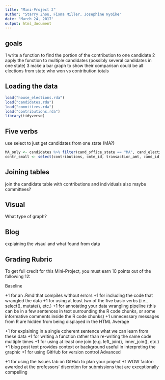 ```yaml
---
title: "Mini-Project 2"
author: "Starry Zhou, Fiona Miller, Josephine Nyoike"
date: "March 24, 2017"
output: html_document
---
```


## goals
1 write a function to find the portion of the contribution to one candidate
2 apply the function to multiple candidates (possibly several candidates in one state)
3 make a bar graph to show their comparison
could be all elections from state
who won vs contribution totals

## Loading the data

```r
load("house_elections.rda")
load("candidates.rda")
load("committees.rda")
load("contributions.rda")
library(tidyverse)
```

## Five verbs
use select to just get candidates from one state (MA?)

```r

MA_only <- candidates %>% filter(cand_office_state == "MA", cand_election_yr== "2012")
contr_small <- select(contributions, cmte_id, transaction_amt, cand_id)

```


## Joining tables

join the candidate table with contributions and individuals also maybe committees?



## Visual

What type of graph?

## Blog

explaining the visaul and what found from data

## Grading Rubric

To get full credit for this Mini-Project, you must earn 10 points out of the following 12:

Baseline

+1 for an .Rmd that compiles without errors
+1 for including the code that wrangled the data
+1 for using at least two of the five basic verbs (i.e., select(), mutate(), etc.)
+1 for annotating your data wrangling pipeline (this can be in a few sentences in text surrounding the R code chunks, or some informative comments inside the R code chunks)
+1 unnecessary messages from R are hidden from being displayed in the HTML
Average

+1 for explaining in a single coherent sentence what we can learn from these data
+1 for writing a function rather than re-writing the same code multiple times
+1 for using at least one join (e.g. left_join(), inner_join(), etc.)
+1 blog post text provides context or background useful in interpreting the graphic
+1 for using GitHub for version control
Advanced

+1 for using the Issues tab on GitHub to plan your project
+1 WOW factor: awarded at the professors’ discretion for submissions that are exceptionally compelling